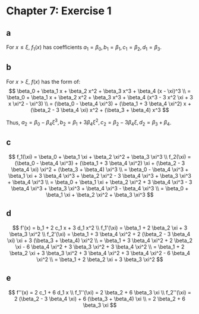 Chapter 7: Exercise 1
=====================

## a
For $x \le \xi$, $f_1(x)$ has coefficients
$a_1 = \beta_0, b_1 = \beta_1, c_1 = \beta_2, d_1 = \beta_3$.

## b
For $x \gt \xi$, $f(x)$ has the form of:
$$
\beta_0 + \beta_1 x + \beta_2 x^2 + \beta_3 x^3 + \beta_4 (x - \xi)^3
\\
= \beta_0 + \beta_1 x + \beta_2 x^2 + \beta_3 x^3 + \beta_4 (x^3 - 3 x^2 \xi + 3 x \xi^2 - \xi^3)
\\
= (\beta_0 - \beta_4 \xi^3) + (\beta_1 + 3 \beta_4 \xi^2) x + (\beta_2 - 3 \beta_4 \xi) x^2 + (\beta_3 + \beta_4) x^3
$$

Thus, $a_2 = \beta_0 - \beta_4 \xi^3, b_2 = \beta_1 + 3 \beta_4 \xi^2, c_2 = \beta_2 - 3 \beta_4 \xi, d_2 = \beta_3 + \beta_4$.

## c
$$
f_1(\xi) = \beta_0 + \beta_1 \xi + \beta_2 \xi^2 + \beta_3 \xi^3
\\
f_2(\xi) = (\beta_0 - \beta_4 \xi^3) + (\beta_1 + 3 \beta_4 \xi^2) \xi + (\beta_2 - 3 \beta_4 \xi) \xi^2 + (\beta_3 + \beta_4) \xi^3
\\
= \beta_0 - \beta_4 \xi^3 + \beta_1 \xi + 3 \beta_4 \xi^3 + \beta_2 \xi^2 - 3 \beta_4 \xi^3 + \beta_3 \xi^3 + \beta_4 \xi^3
\\
= \beta_0 + \beta_1 \xi + \beta_2 \xi^2 + 3 \beta_4 \xi^3 - 3 \beta_4 \xi^3 + \beta_3 \xi^3 + \beta_4 \xi^3 - \beta_4 \xi^3
\\
= \beta_0 + \beta_1 \xi + \beta_2 \xi^2 + \beta_3 \xi^3
$$

## d 
$$
f'(x) = b_1 + 2 c_1 x + 3 d_1 x^2 
\\
f_1'(\xi) = \beta_1 + 2 \beta_2 \xi + 3 \beta_3 \xi^2
\\
f_2'(\xi) = \beta_1 + 3 \beta_4 \xi^2 + 2 (\beta_2 - 3 \beta_4 \xi) \xi + 3 (\beta_3 + \beta_4) \xi^2
\\
= \beta_1 + 3 \beta_4 \xi^2 + 2 \beta_2 \xi - 6 \beta_4 \xi^2 + 3 \beta_3 \xi^2 + 3 \beta_4 \xi^2
\\
= \beta_1 + 2 \beta_2 \xi + 3 \beta_3 \xi^2 + 3 \beta_4 \xi^2 + 3 \beta_4 \xi^2 - 6 \beta_4 \xi^2 
\\
= \beta_1 + 2 \beta_2 \xi + 3 \beta_3 \xi^2
$$


## e
$$
f''(x) = 2 c_1 + 6 d_1 x
\\
f_1''(\xi) = 2 \beta_2 + 6 \beta_3 \xi
\\
f_2''(\xi) = 2 (\beta_2 - 3 \beta_4 \xi) + 6 (\beta_3 + \beta_4) \xi
\\
= 2 \beta_2 + 6 \beta_3 \xi
$$
